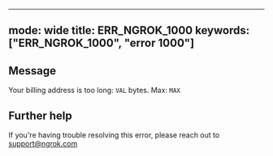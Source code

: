 
---
mode: wide
title: ERR_NGROK_1000
keywords: ["ERR_NGROK_1000", "error 1000"]
---

## Message
Your billing address is too long: `VAL` bytes. Max: `MAX`




## Further help
If you're having trouble resolving this error, please reach out to [support@ngrok.com](mailto:support@ngrok.com?subject=Help%20with%20ERR_NGROK_1000)

